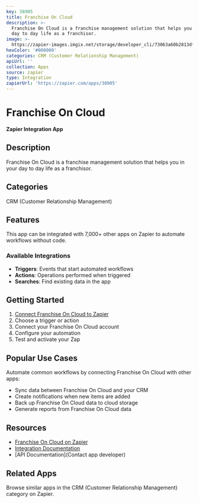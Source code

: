 ```yaml
---
key: 38905
title: Franchise On Cloud
description: >-
  Franchise On Cloud is a franchise management solution that helps you in your
  day to day life as a franchisor.
image: >-
  https://zapier-images.imgix.net/storage/developer_cli/73063a60b2813df5671e33485ff215d7.png?auto=format%2Ccompress&ixlib=python-3.0.0&q=50
hexColor: '#000000'
categories: CRM (Customer Relationship Management)
apiUrl: ''
collection: Apps
source: zapier
type: Integration
zapierUrl: 'https://zapier.com/apps/38905'
---
```

# Franchise On Cloud

**Zapier Integration App**

## Description

Franchise On Cloud is a franchise management solution that helps you in your day to day life as a franchisor.

## Categories

CRM (Customer Relationship Management)

## Features

This app can be integrated with 7,000+ other apps on Zapier to automate workflows without code.

### Available Integrations

- **Triggers**: Events that start automated workflows
- **Actions**: Operations performed when triggered
- **Searches**: Find existing data in the app

## Getting Started

1. [Connect Franchise On Cloud to Zapier](https://zapier.com/apps/38905)
2. Choose a trigger or action
3. Connect your Franchise On Cloud account
4. Configure your automation
5. Test and activate your Zap

## Popular Use Cases

Automate common workflows by connecting Franchise On Cloud with other apps:

- Sync data between Franchise On Cloud and your CRM
- Create notifications when new items are added
- Back up Franchise On Cloud data to cloud storage
- Generate reports from Franchise On Cloud data

## Resources

- [Franchise On Cloud on Zapier](https://zapier.com/apps/38905)
- [Integration Documentation](https://zapier.com/apps/38905/integrations)
- [API Documentation](Contact app developer)

## Related Apps

Browse similar apps in the CRM (Customer Relationship Management) category on Zapier.

